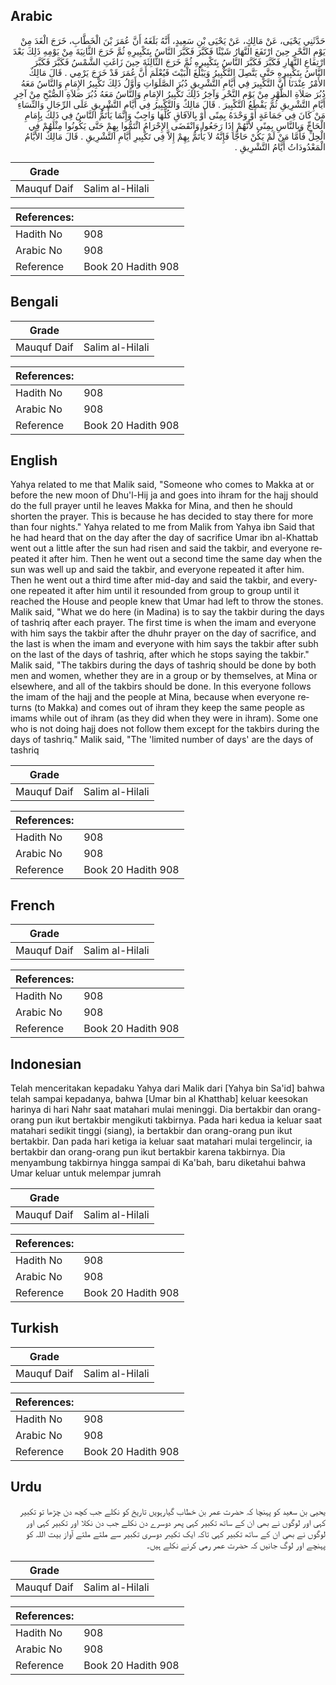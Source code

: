 ## Arabic


<div dir="rtl" lang="ar" style={{fontSize:'larger',backgroundColor:'#f8f9fa',padding:20}}>
حَدَّثَنِي يَحْيَى، عَنْ مَالِكٍ، عَنْ يَحْيَى بْنِ سَعِيدٍ، أَنَّهُ بَلَغَهُ أَنَّ عُمَرَ بْنَ الْخَطَّابِ، خَرَجَ الْغَدَ مِنْ يَوْمِ النَّحْرِ حِينَ ارْتَفَعَ النَّهَارُ شَيْئًا فَكَبَّرَ فَكَبَّرَ النَّاسُ بِتَكْبِيرِهِ ثُمَّ خَرَجَ الثَّانِيَةَ مِنْ يَوْمِهِ ذَلِكَ بَعْدَ ارْتِفَاعِ النَّهَارِ فَكَبَّرَ فَكَبَّرَ النَّاسُ بِتَكْبِيرِهِ ثُمَّ خَرَجَ الثَّالِثَةَ حِينَ زَاغَتِ الشَّمْسُ فَكَبَّرَ فَكَبَّرَ النَّاسُ بِتَكْبِيرِهِ حَتَّى يَتَّصِلَ التَّكْبِيرُ وَيَبْلُغَ الْبَيْتَ فَيُعْلَمَ أَنَّ عُمَرَ قَدْ خَرَجَ يَرْمِي ‏.‏ قَالَ مَالِكٌ الأَمْرُ عِنْدَنَا أَنَّ التَّكْبِيرَ فِي أَيَّامِ التَّشْرِيقِ دُبُرَ الصَّلَوَاتِ وَأَوَّلُ ذَلِكَ تَكْبِيرُ الإِمَامِ وَالنَّاسُ مَعَهُ دُبُرَ صَلاَةِ الظُّهْرِ مِنْ يَوْمِ النَّحْرِ وَآخِرُ ذَلِكَ تَكْبِيرُ الإِمَامِ وَالنَّاسُ مَعَهُ دُبُرَ صَلاَةِ الصُّبْحِ مِنْ آخِرِ أَيَّامِ التَّشْرِيقِ ثُمَّ يَقْطَعُ التَّكْبِيرَ ‏.‏ قَالَ مَالِكٌ وَالتَّكْبِيرُ فِي أَيَّامِ التَّشْرِيقِ عَلَى الرِّجَالِ وَالنِّسَاءِ مَنْ كَانَ فِي جَمَاعَةٍ أَوْ وَحْدَهُ بِمِنًى أَوْ بِالآفَاقِ كُلِّهَا وَاجِبٌ وَإِنَّمَا يَأْتَمُّ النَّاسُ فِي ذَلِكَ بِإِمَامِ الْحَاجِّ وَبِالنَّاسِ بِمِنًى لأَنَّهُمْ إِذَا رَجَعُوا وَانْقَضَى الإِحْرَامُ ائْتَمُّوا بِهِمْ حَتَّى يَكُونُوا مِثْلَهُمْ فِي الْحِلِّ فَأَمَّا مَنْ لَمْ يَكُنْ حَاجًّا فَإِنَّهُ لاَ يَأْتَمُّ بِهِمْ إِلاَّ فِي تَكْبِيرِ أَيَّامِ التَّشْرِيقِ ‏.‏ قَالَ مَالِكٌ الأَيَّامُ الْمَعْدُودَاتُ أَيَّامُ التَّشْرِيقِ ‏.‏
</div>
<div style={{backgroundColor:'#f8f9fa',padding:20, marginBottom: 10}}><table> <thead> <tr> <th>Grade</th> <th></th> </tr> </thead> <tbody> <tr><td>Mauquf Daif</td><td>Salim al-Hilali</td></tr></tbody></table><table> <thead> <tr> <th>References:</th> <th></th> </tr> </thead> <tbody><tr><td>Hadith No</td><td>908</td></tr><tr><td>Arabic No</td><td>908</td></tr><tr><td>Reference</td><td>Book 20 Hadith 908</td></tr></tbody></table></div>

## Bengali


<div dir="ltr" lang="bn" style={{fontSize:'larger',backgroundColor:'#f8f9fa',padding:20}}>

</div>
<div style={{backgroundColor:'#f8f9fa',padding:20, marginBottom: 10}}><table> <thead> <tr> <th>Grade</th> <th></th> </tr> </thead> <tbody> <tr><td>Mauquf Daif</td><td>Salim al-Hilali</td></tr></tbody></table><table> <thead> <tr> <th>References:</th> <th></th> </tr> </thead> <tbody><tr><td>Hadith No</td><td>908</td></tr><tr><td>Arabic No</td><td>908</td></tr><tr><td>Reference</td><td>Book 20 Hadith 908</td></tr></tbody></table></div>

## English


<div dir="ltr" lang="en" style={{fontSize:'larger',backgroundColor:'#f8f9fa',padding:20}}>
Yahya related to me that Malik said, "Someone who comes to Makka at or before the new moon of Dhu'l-Hij ja and goes into ihram for the hajj should do the full prayer until he leaves Makka for Mina, and then he should shorten the prayer. This is because he has decided to stay there for more than four nights." Yahya related to me from Malik from Yahya ibn Said that he had heard that on the day after the day of sacrifice Umar ibn al-Khattab went out a little after the sun had risen and said the takbir, and everyone repeated it after him. Then he went out a second time the same day when the sun was well up and said the takbir, and everyone repeated it after him. Then he went out a third time after mid-day and said the takbir, and everyone repeated it after him until it resounded from group to group until it reached the House and people knew that Umar had left to throw the stones. Malik said, "What we do here (in Madina) is to say the takbir during the days of tashriq after each prayer. The first time is when the imam and everyone with him says the takbir after the dhuhr prayer on the day of sacrifice, and the last is when the imam and everyone with him says the takbir after subh on the last of the days of tashriq, after which he stops saying the takbir." Malik said, "The takbirs during the days of tashriq should be done by both men and women, whether they are in a group or by themselves, at Mina or elsewhere, and all of the takbirs should be done. In this everyone follows the imam of the hajj and the people at Mina, because when everyone returns (to Makka) and comes out of ihram they keep the same people as imams while out of ihram (as they did when they were in ihram). Some one who is not doing hajj does not follow them except for the takbirs during the days of tashriq." Malik said, "The 'limited number of days' are the days of tashriq
</div>
<div style={{backgroundColor:'#f8f9fa',padding:20, marginBottom: 10}}><table> <thead> <tr> <th>Grade</th> <th></th> </tr> </thead> <tbody> <tr><td>Mauquf Daif</td><td>Salim al-Hilali</td></tr></tbody></table><table> <thead> <tr> <th>References:</th> <th></th> </tr> </thead> <tbody><tr><td>Hadith No</td><td>908</td></tr><tr><td>Arabic No</td><td>908</td></tr><tr><td>Reference</td><td>Book 20 Hadith 908</td></tr></tbody></table></div>

## French


<div dir="ltr" lang="fr" style={{fontSize:'larger',backgroundColor:'#f8f9fa',padding:20}}>

</div>
<div style={{backgroundColor:'#f8f9fa',padding:20, marginBottom: 10}}><table> <thead> <tr> <th>Grade</th> <th></th> </tr> </thead> <tbody> <tr><td>Mauquf Daif</td><td>Salim al-Hilali</td></tr></tbody></table><table> <thead> <tr> <th>References:</th> <th></th> </tr> </thead> <tbody><tr><td>Hadith No</td><td>908</td></tr><tr><td>Arabic No</td><td>908</td></tr><tr><td>Reference</td><td>Book 20 Hadith 908</td></tr></tbody></table></div>

## Indonesian


<div dir="ltr" lang="id" style={{fontSize:'larger',backgroundColor:'#f8f9fa',padding:20}}>
Telah menceritakan kepadaku Yahya dari Malik dari [Yahya bin Sa'id] bahwa telah sampai kepadanya, bahwa [Umar bin al Khatthab] keluar keesokan harinya di hari Nahr saat matahari mulai meninggi. Dia bertakbir dan orang-orang pun ikut bertakbir mengikuti takbirnya. Pada hari kedua ia keluar saat matahari sedikit tinggi (siang), ia bertakbir dan orang-orang pun ikut bertakbir. Dan pada hari ketiga ia keluar saat matahari mulai tergelincir, ia bertakbir dan orang-orang pun ikut bertakbir karena takbirnya. Dia menyambung takbirnya hingga sampai di Ka'bah, baru diketahui bahwa Umar keluar untuk melempar jumrah
</div>
<div style={{backgroundColor:'#f8f9fa',padding:20, marginBottom: 10}}><table> <thead> <tr> <th>Grade</th> <th></th> </tr> </thead> <tbody> <tr><td>Mauquf Daif</td><td>Salim al-Hilali</td></tr></tbody></table><table> <thead> <tr> <th>References:</th> <th></th> </tr> </thead> <tbody><tr><td>Hadith No</td><td>908</td></tr><tr><td>Arabic No</td><td>908</td></tr><tr><td>Reference</td><td>Book 20 Hadith 908</td></tr></tbody></table></div>

## Turkish


<div dir="ltr" lang="tr" style={{fontSize:'larger',backgroundColor:'#f8f9fa',padding:20}}>

</div>
<div style={{backgroundColor:'#f8f9fa',padding:20, marginBottom: 10}}><table> <thead> <tr> <th>Grade</th> <th></th> </tr> </thead> <tbody> <tr><td>Mauquf Daif</td><td>Salim al-Hilali</td></tr></tbody></table><table> <thead> <tr> <th>References:</th> <th></th> </tr> </thead> <tbody><tr><td>Hadith No</td><td>908</td></tr><tr><td>Arabic No</td><td>908</td></tr><tr><td>Reference</td><td>Book 20 Hadith 908</td></tr></tbody></table></div>

## Urdu


<div dir="rtl" lang="ur" style={{fontSize:'larger',backgroundColor:'#f8f9fa',padding:20}}>
یحیی بن سعید کو پہنچا کہ حضرت عمر بن خطاب گیارہویں تاریخ کو نکلے جب کچھ دن چڑھا تو تکبیر کہی اور لوگوں نے بھی ان کے ساتھ تکبیر کہی پھر دوسرے دن نکلے جب دن نکلا اور تکبیر کہی اور لوگوں نے بھی ان کے ساتھ تکبیر کہی تاکہ ایک تکیبر دوسری تکبیر سے ملتے ملتے آواز بیت اللہ کو پہنچے اور لوگ جانیں کہ حضرت عمر رمی کرنے نکلے ہیں۔
</div>
<div style={{backgroundColor:'#f8f9fa',padding:20, marginBottom: 10}}><table> <thead> <tr> <th>Grade</th> <th></th> </tr> </thead> <tbody> <tr><td>Mauquf Daif</td><td>Salim al-Hilali</td></tr></tbody></table><table> <thead> <tr> <th>References:</th> <th></th> </tr> </thead> <tbody><tr><td>Hadith No</td><td>908</td></tr><tr><td>Arabic No</td><td>908</td></tr><tr><td>Reference</td><td>Book 20 Hadith 908</td></tr></tbody></table></div>